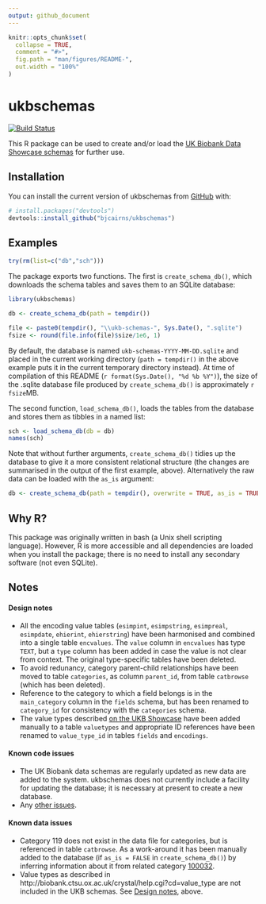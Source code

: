 ```yaml
---
output: github_document
---
```


<!-- README.md is generated from README.Rmd. Please edit that file -->

```r
knitr::opts_chunk$set(
  collapse = TRUE,
  comment = "#>",
  fig.path = "man/figures/README-",
  out.width = "100%"
)
```
# ukbschemas

<!-- badges: start -->
[![Build Status](https://travis-ci.com/bjcairns/ukbschemas.svg?token=tA2cYTLpigx5VuTgcHFd&branch=master)](https://travis-ci.com/bjcairns/ukbschemas)
<!-- badges: end -->

This R package can be used to create and/or load the [UK Biobank Data Showcase schemas](http://biobank.ctsu.ox.ac.uk/crystal/schema.cgi) for further use.

## Installation

You can install the current version of ukbschemas from [GitHub](https://github.com/) with:

``` r
# install.packages("devtools")
devtools::install_github("bjcairns/ukbschemas")
```
## Examples

```r
try(rm(list=c("db","sch")))
```

The package exports two functions. The first is `create_schema_db()`, which downloads the schema tables and saves them to an SQLite database:

```r
library(ukbschemas)

db <- create_schema_db(path = tempdir())
```

```r
file <- paste0(tempdir(), "\\ukb-schemas-", Sys.Date(), ".sqlite")
fsize <- round(file.info(file)$size/1e6, 1)
```

By default, the database is named `ukb-schemas-YYYY-MM-DD.sqlite` and placed in the current working directory (`path = tempdir()` in the above example puts it in the current temporary directory instead). At time of compilation of this README (`r format(Sys.Date(), "%d %b %Y")`), the size of the .sqlite database file produced by `create_schema_db()` is approximately `r fsize`MB.

The second function, `load_schema_db()`, loads the tables from the database and stores them as tibbles in a named list:

```r
sch <- load_schema_db(db = db)
names(sch)
```

Note that without further arguments, `create_schema_db()` tidies up the database to give it a more consistent relational structure (the changes are summarised in the output of the first example, above). Alternatively the raw data can be loaded with the `as_is` argument:

```r
db <- create_schema_db(path = tempdir(), overwrite = TRUE, as_is = TRUE)
```

## Why R?

This package was originally written in bash (a Unix shell scripting language). However, R is more accessible and all dependencies are loaded when you install the package; there is no need to install any secondary software (not even SQLite).

## Notes

#### Design notes

* All the encoding value tables (`esimpint`, `esimpstring`, `esimpreal`, `esimpdate`, `ehierint`, `ehierstring`) have been harmonised and combined into a single table `encvalues`. The `value` column in `encvalues` has type `TEXT`, but a `type` column has been added in case the value is not clear from context. The original type-specific tables have been deleted.
* To avoid redunancy, category parent-child relationships have been moved to table `categories`, as column `parent_id`, from table `catbrowse` (which has been deleted).
* Reference to the category to which a field belongs is in the `main_category` column in the `fields` schema, but has been renamed to `category_id` for consistency with the `categories` schema.
* The value types described [on the UKB Showcase](http://biobank.ctsu.ox.ac.uk/crystal/help.cgi?cd=value_type) have been added manually to a table `valuetypes` and appropriate ID references have been renamed to `value_type_id` in tables `fields` and `encodings`.

#### Known code issues

* The UK Biobank data schemas are regularly updated as new data are added to the system. ukbschemas does not currently include a facility for updating the database; it is necessary at present to create a new database.
* Any [other issues](https://github.com/bjcairns/ukbschemas/issues).

#### Known data issues

* Category 119 does not exist in the data file for categories, but is referenced in table `catbrowse`. As a work-around it has been manually added to the database (if `as_is = FALSE` in `create_schema_db()`) by inferring information about it from related category [100032](https://biobank.ctsu.ox.ac.uk/crystal/label.cgi?id=100032).
* Value types as described in http://biobank.ctsu.ox.ac.uk/crystal/help.cgi?cd=value_type are not included in the UKB schemas. See [Design notes](https://github.com/bjcairns/ukbschemas#design-notes), above.

